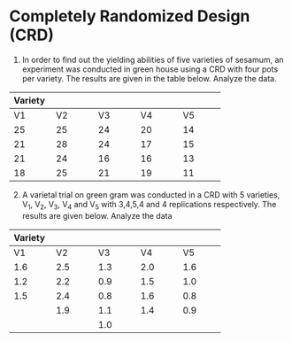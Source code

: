 # Completely Randomized Design (CRD)

1.  In order to find out the yielding abilities of five varieties of
    sesamum, an experiment was conducted in green house using a CRD with
    four pots per variety. The results are given in the table below.
    Analyze the data.

  --------------------------------------------------------------------------
  Variety                                                     
  -------------- -------------- -------------- -------------- --------------
  V1             V2             V3             V4             V5

  25             25             24             20             14

  21             28             24             17             15

  21             24             16             16             13

  18             25             21             19             11
  --------------------------------------------------------------------------

2.  A varietal trial on green gram was conducted in a CRD with 5
    varieties, V~1~, V~2~, V~3~, V~4~ and V~5~ with 3,4,5,4 and 4
    replications respectively. The results are given below. Analyze the
    data

  --------------------------------------------------------------------------
  Variety                                                     
  -------------- -------------- -------------- -------------- --------------
  V1             V2             V3             V4             V5

  1.6            2.5            1.3            2.0            1.6

  1.2            2.2            0.9            1.5            1.0

  1.5            2.4            0.8            1.6            0.8

                 1.9            1.1            1.4            0.9

                                1.0                           
  --------------------------------------------------------------------------

